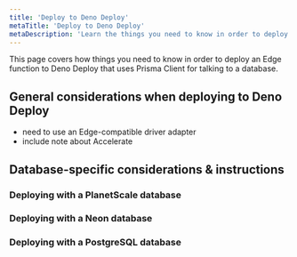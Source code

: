```yaml
---
title: 'Deploy to Deno Deploy'
metaTitle: 'Deploy to Deno Deploy'
metaDescription: 'Learn the things you need to know in order to deploy an Edge function to Denoy Deploy that uses Prisma Client for talking to a database.'
---
```


<TopBlock>

This page covers how things you need to know in order to deploy an Edge function to Deno Deploy that uses Prisma Client for talking to a database.

</TopBlock>

## General considerations when deploying to Deno Deploy

- need to use an Edge-compatible driver adapter
- include note about Accelerate

## Database-specific considerations & instructions

### Deploying with a PlanetScale database

### Deploying with a Neon database

### Deploying with a PostgreSQL database
